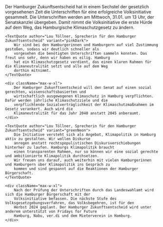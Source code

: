 
<article>
<PressReleaseHeroBlock pressRelease={pressRelease} />

<Block>
    <div className="max-w-xl">
        Der Hamburger Zukunftsentscheid hat in einem Sechstel der gesetzlich vorgesehenen Zeit die Unterschriften für
        eine erfolgreiche Volksinitiative gesammelt. Die Unterschriften werden am Mittwoch, 31.01. um 13 Uhr, der
        Senatskanzlei übergeben. Damit nimmt die Volksinitiative die erste Hürde auf dem Weg, das Hamburgische
        Klimaschutzgesetz zu ändern.
    </div>

    <TextQuote author="Lou Töllner, Sprecherin für den Hamburger Zukunftsentscheid" variant="pinkDark">
        Wir sind bei den Hamburgerinnen und Hamburgern auf viel Zustimmung gestoßen, sodass wir deutlich schneller als
        vorgesehen die benötigten Unterschriften sammeln konnten. Das freut uns sehr, denn wir haben es eilig. Hamburg
        hat ein Klimaschutzgesetz verdient, das einen klaren Rahmen für die Klimaneutralität setzt und alle auf dem Weg
        dorthin mitnimmt.
    </TextQuote>

    <div className="max-w-xl">
        Der Hamburger Zukunftsentscheid will den Senat auf einen sozial gerechten, wissenschaftsbasierten und
        wirtschaftlich ausgewogenen Klimaschutz in Hamburg verpflichten. Dafür werden jährliche Klimaschutzziele und die
        verpflichtende Sozialverträglichkeit der Klimaschutzmaßnahmen im Gesetz verankert. Auch wird die
        Klimaneutralität für das Jahr 2040 anstatt 2045 anberaumt.
    </div>

    <TextQuote author="Lou Töllner, Sprecherin für den Hamburger Zukunftsentscheid" variant="greenNeon">
        Die Initiative versteht sich als Angebot, Klimapolitik in Hamburg aktiv zu gestalten. Wir wollen Diskurse
        anregen anstatt rechtspopulistischen Diskursverschiebungen hinterher zu laufen. Hamburgs Klimapolitik braucht
        einen transparenten Rahmen, nur so können wir eine sozial gerechte und ambitionierte Klimapolitik durchsetzen.
        Wir freuen uns darauf, auch weiterhin mit vielen Hamburgerinnen und Hamburgern über Klimapolitik ins Gespräch zu
        kommen und sind gespannt auf die Reaktionen der Hamburger Bürgerschaft.
    </TextQuote>

    <div className="max-w-xl">
        Nach der Prüfung der Unterschriften durch das Landeswahlamt wird sich die Hamburger Bürgerschaft mit der
        Volksinitiative befassen. Die nächste Stufe des Volksgesetzgebungsverfahren, das Volksbegehren, ist für den
        Herbst 2024 geplant. Der Hamburger Zukunftsentscheid wird unter anderem unterstützt von Fridays for Future
        Hamburg, Nabu, ver.di und dem Mieterverein in Hamburg.
    </div>

</Block>
</article>
